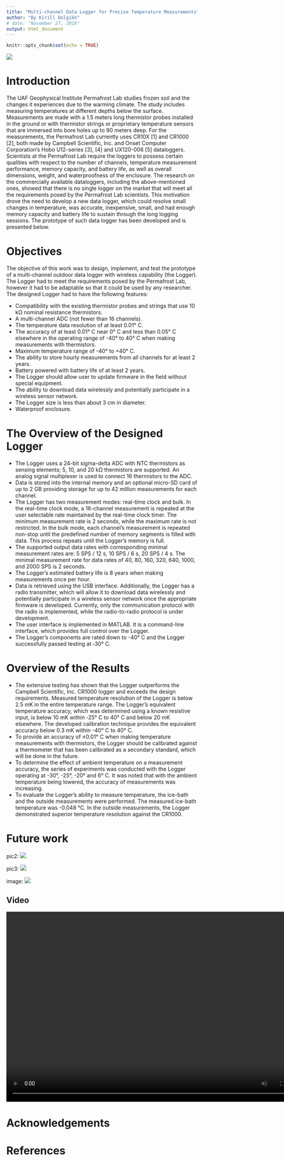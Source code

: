 ```yaml
---
title: "Multi-channel Data Logger for Precise Temperature Measurements"
author: "By Kirill Dolgikh"
# date: "November 27, 2018"
output: html_document
---
```


```r
knitr::opts_chunk$set(echo = TRUE)
```
![](./logger_pics/Picture1.png)

# Introduction

The UAF Geophysical Institute Permafrost Lab studies frozen soil and the changes it experiences due to the warming climate. The study includes measuring temperatures at different depths below the surface. Measurements are made with a 1.5 meters long thermistor probes installed in the ground or with thermistor strings or proprietary temperature sensors that are immersed into bore holes up to 90 meters deep. For the measurements, the Permafrost Lab currently uses CR10X [1] and CR1000 [2], both made by Campbell Scientific, Inc. and Onset Computer Corporation’s Hobo U12-series [3], [4] and UX120-006 [5] dataloggers. Scientists at the Permafrost Lab require the loggers to possess certain qualities with respect to the number of channels, temperature measurement performance, memory capacity, and battery life, as well as overall dimensions, weight, and waterproofness of the enclosure. The research on the commercially available dataloggers, including the above-mentioned ones, showed that there is no single logger on the market that will meet all the requirements posed by the Permafrost Lab scientists. This motivation drove the need to develop a new data logger, which could resolve small changes in temperature, was accurate, inexpensive, small, and had enough memory capacity and battery life to sustain through the long logging sessions. The prototype of such data logger has been developed and is presented below.

# Objectives

The objective of this work was to design, implement, and test the prototype of a multi-channel outdoor data logger with wireless capability (the Logger). The Logger had to meet the requirements posed by the Permafrost Lab, however it had to be adaptable so that it could be used by any researcher. The designed Logger had to have the following features:

* Compatibility with the existing thermistor probes and strings that use 10 kΩ nominal resistance thermistors.
* A multi-channel ADC (not fewer than 16 channels).
* The temperature data resolution of at least 0.01° C.
* The accuracy of at least 0.01° C near 0° C and less than 0.05° C elsewhere in the operating range of -40° to 40° C when making measurements with thermistors. 
* Maximum temperature range of -40° to +40° C.
* The ability to store hourly measurements from all channels for at least 2 years.
* Battery powered with battery life of at least 2 years.
* The Logger should allow user to update firmware in the field without special equipment.
* The ability to download data wirelessly and potentially participate in a wireless sensor network.
* The Logger size is less than about 3 cm in diameter.
* Waterproof enclosure.

# The Overview of the Designed Logger

* The Logger uses a 24-bit sigma-delta ADC with NTC thermistors as sensing elements; 5, 10, and 20 kΩ thermistors are supported. An analog signal multiplexer is used to connect 16 thermistors to the ADC.
* Data is stored into the internal memory and an optional micro-SD card of up to 2 GB providing storage for up to 42 million measurements for each channel.
* The Logger has two measurement modes: real-time clock and bulk. In the real-time clock mode, a 16-channel measurement is repeated at the user selectable rate maintained by the real-time clock timer. The minimum measurement rate is 2 seconds, while the maximum rate is not restricted. In the bulk mode, each channel’s measurement is repeated non-stop until the predefined number of memory segments is filled with data. This process repeats until the Logger’s memory is full.
* The supported output data rates with corresponding minimal measurement rates are: 5 SPS / 12 s, 10 SPS / 6 s, 20 SPS / 4 s. The minimal measurement rate for data rates of 40, 80, 160, 320, 640, 1000, and 2000 SPS is 2 seconds.
* The Logger’s estimated battery life is 8 years when making measurements once per hour.
* Data is retrieved using the USB interface. Additionally, the Logger has a radio transmitter, which will allow it to download data wirelessly and potentially participate in a wireless sensor network once the appropriate firmware is developed. Currently, only the communication protocol with the radio is implemented, while the radio-to-radio protocol is under development.
* The user interface is implemented in MATLAB. It is a command-line interface, which provides full control over the Logger.
* The Logger’s components are rated down to -40° C and the Logger successfully passed testing at ‑30° C.

# Overview of the Results

* The extensive testing has shown that the Logger outperforms the Campbell Scientific, Inc. CR1000 logger and exceeds the design requirements. Measured temperature resolution of the Logger is below 2.5 mK in the entire temperature range. The Logger’s equivalent temperature accuracy, which was determined using a known resistive input, is below 10 mK within ‑25° C to 40° C and below 20 mK elsewhere. The developed calibration technique provides the equivalent accuracy below 0.3 mK within -40° C to 40° C.
* To provide an accuracy of ±0.01° C when making temperature measurements with thermistors, the Logger should be calibrated against a thermometer that has been calibrated as a secondary standard, which will be done in the future.
* To determine the effect of ambient temperature on a measurement accuracy, the series of experiments was conducted with the Logger operating at -30°, -25°, -20° and 6° C. It was noted that with the ambient temperature being lowered, the accuracy of measurements was increasing. 
* To evaluate the Logger’s ability to measure temperature, the ice-bath and the outside measurements were performed. The measured ice-bath temperature was -0.048 °C. In the outside measurements, the Logger demonstrated superior temperature resolution against the CR1000.

# Future work

pic2: ![](./logger_pics/Picture2.png)

pic3: ![](./logger_pics/Picture4.png)

image: ![](./logger_pics/Picture3.png)

## Video

<video width="800" height="501" controls>
<source src="GI_Logger_video7.mp4" type="video/mp4">
</video>

# Acknowledgements



# References